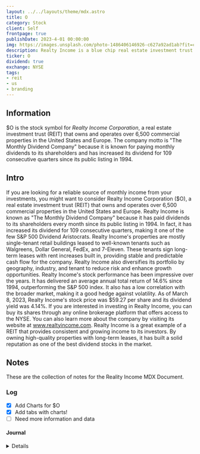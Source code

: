 ```yaml
---
layout: ../../layouts/theme/mdx.astro
title: O
category: Stock
client: Self
frontpage: true
publishDate: 2023-4-01 00:00:00
img: https://images.unsplash.com/photo-1486406146926-c627a92ad1ab?fit=crop&w=1400&h=700&q=75
description: Realty Income is a blue chip real estate investment trust that pays a monthly dividend.
ticker: O
dividend: true
exchange: NYSE
tags:
- reit
- us
- branding
---
```



## Information
$O is the stock symbol for *Realty Income Corporation*, a real estate investment trust (REIT) that owns and operates over 6,500 commercial properties in the United States and Europe. 
The company motto is "The Monthly Dividend Company" because it is known for paying monthly dividends to its shareholders and has increased its dividend for 109 consecutive quarters since its public listing in 1994.

## Intro

If you are looking for a reliable source of monthly income from your investments, you might want to consider Realty Income Corporation ($O), a real estate investment trust (REIT) that owns and operates over 6,500 commercial properties in the United States and Europe.
Realty Income is known as "The Monthly Dividend Company" because it has paid dividends to its shareholders every month since its public listing in 1994. In fact, it has increased its dividend for 109 consecutive quarters, making it one of the few S&P 500 Dividend Aristocrats.
Realty Income's properties are mostly single-tenant retail buildings leased to well-known tenants such as Walgreens, Dollar General, FedEx, and 7-Eleven. These tenants sign long-term leases with rent increases built in, providing stable and predictable cash flow for the company. Realty Income also diversifies its portfolio by geography, industry, and tenant to reduce risk and enhance growth opportunities.
Realty Income's stock performance has been impressive over the years. It has delivered an average annual total return of 14.6% since 1994, outperforming the S&P 500 index. It also has a low correlation with the broader market, making it a good hedge against volatility. As of March 8, 2023, Realty Income's stock price was $59.27 per share and its dividend yield was 4.14%.
If you are interested in investing in Realty Income, you can buy its shares through any online brokerage platform that offers access to the NYSE. You can also learn more about the company by visiting its website at www.realtyincome.com.
Realty Income is a great example of a REIT that provides consistent and growing income to its investors. By owning high-quality properties with long-term leases, it has built a solid reputation as one of the best dividend stocks in the market.


## Notes

These are the collection of notes for the Reality Income MDX Document.

### Log

- [X] Add Charts for $O
- [X] Add tabs with charts!
- [ ] Need more information and data

#### Journal

<Details data="2023-04-14">
Testing the charts for O
</Details>
